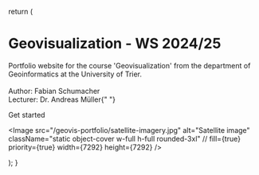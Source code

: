 
  return (
    <div className="home-content">
      <div className="content-container">
        <h1 className="headline">Geovisualization - WS 2024/25</h1>
        <p className="subtitle">
          Portfolio website for the course 'Geovisualization' from the department of 
          <br className="max-md:hidden" /> 
          Geoinformatics at the University of Trier. 
          <br className="max-md:hidden" />
          <br className="max-md:hidden" /> 
          <span className="font-bold">Author:</span> Fabian Schumacher
          <br className="max-md:hidden" /> 
          <span className="font-bold">Lecturer:</span> Dr. Andreas Müller{" "}
        </p>
        <p className="subtitle">
          <Link className={styles.cta} href="/portfolio/introduction">
            <span>Get started</span>
            <span>
              <ArrowRightIcon className="h-3 w-3 ml-2" />
            </span>
          </Link>
        </p>
      </div>
      <div className="features-container x:border-b nextra-border">
        <div className="content-container">
          <div className="container relative max-w-screen-2xl items-center">
            <div className="w-full">
              <div className="relative flex justify-around h-full w-full">
                <div className="w-full h-full">
                  <Image
                    src="/geovis-portfolio/satellite-imagery.jpg"
                    alt="Satellite image"
                    className="static object-cover w-full h-full rounded-3xl"
                    // fill={true}
                    priority={true}
                    width={7292}
                    height={7292}
                  />
                </div>
              </div>
            </div>
          </div>
        </div>
      </div>
    </div>

);
}

